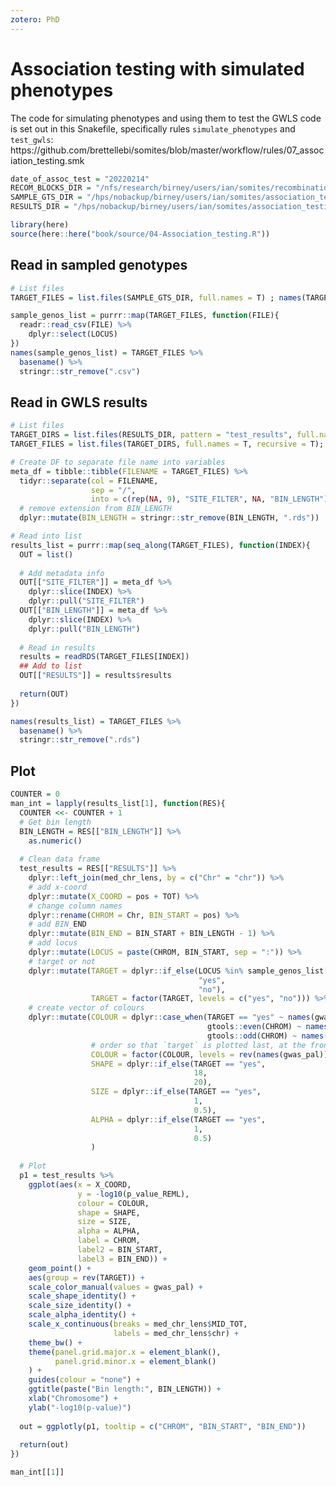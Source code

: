 ```yaml
---
zotero: PhD
---
```


# Association testing with simulated phenotypes

The code for simulating phenotypes and using them to test the GWLS code is set out in this Snakefile, specifically rules `simulate_phenotypes` and `test_gwls`: https://github.com/brettellebi/somites/blob/master/workflow/rules/07_association_testing.smk

```r
date_of_assoc_test = "20220214"
RECOM_BLOCKS_DIR = "/nfs/research/birney/users/ian/somites/recombination_blocks/F2/all_sites"
SAMPLE_GTS_DIR = "/hps/nobackup/birney/users/ian/somites/association_testing/20220214/all_sites/sample_genos"
RESULTS_DIR = "/hps/nobackup/birney/users/ian/somites/association_testing/20220214"
```


```r
library(here)
source(here::here("book/source/04-Association_testing.R"))
```

## Read in sampled genotypes

```r
# List files
TARGET_FILES = list.files(SAMPLE_GTS_DIR, full.names = T) ; names(TARGET_FILES) = TARGET_FILES

sample_genos_list = purrr::map(TARGET_FILES, function(FILE){
  readr::read_csv(FILE) %>% 
    dplyr::select(LOCUS)
})
names(sample_genos_list) = TARGET_FILES %>% 
  basename() %>% 
  stringr::str_remove(".csv")
```


## Read in GWLS results

```r
# List files
TARGET_DIRS = list.files(RESULTS_DIR, pattern = "test_results", full.names = T, recursive = T, include.dirs = T)
TARGET_FILES = list.files(TARGET_DIRS, full.names = T, recursive = T); names(TARGET_FILES) = TARGET_FILES

# Create DF to separate file name into variables
meta_df = tibble::tibble(FILENAME = TARGET_FILES) %>% 
  tidyr::separate(col = FILENAME,
                  sep = "/",
                  into = c(rep(NA, 9), "SITE_FILTER", NA, "BIN_LENGTH")) %>% 
  # remove extension from BIN_LENGTH
  dplyr::mutate(BIN_LENGTH = stringr::str_remove(BIN_LENGTH, ".rds"))

# Read into list
results_list = purrr::map(seq_along(TARGET_FILES), function(INDEX){
  OUT = list()
  
  # Add metadata info
  OUT[["SITE_FILTER"]] = meta_df %>% 
    dplyr::slice(INDEX) %>% 
    dplyr::pull("SITE_FILTER")
  OUT[["BIN_LENGTH"]] = meta_df %>% 
    dplyr::slice(INDEX) %>% 
    dplyr::pull("BIN_LENGTH")
  
  # Read in results
  results = readRDS(TARGET_FILES[INDEX])
  ## Add to list
  OUT[["RESULTS"]] = results$results
  
  return(OUT)
})

names(results_list) = TARGET_FILES %>% 
  basename() %>% 
  stringr::str_remove(".rds")

```

## Plot

```r
COUNTER = 0
man_int = lapply(results_list[1], function(RES){
  COUNTER <<- COUNTER + 1
  # Get bin length
  BIN_LENGTH = RES[["BIN_LENGTH"]] %>% 
    as.numeric()
  
  # Clean data frame
  test_results = RES[["RESULTS"]] %>% 
    dplyr::left_join(med_chr_lens, by = c("Chr" = "chr")) %>% 
    # add x-coord
    dplyr::mutate(X_COORD = pos + TOT) %>% 
    # change column names
    dplyr::rename(CHROM = Chr, BIN_START = pos) %>% 
    # add BIN_END
    dplyr::mutate(BIN_END = BIN_START + BIN_LENGTH - 1) %>% 
    # add locus
    dplyr::mutate(LOCUS = paste(CHROM, BIN_START, sep = ":")) %>%
    # target or not
    dplyr::mutate(TARGET = dplyr::if_else(LOCUS %in% sample_genos_list[[RES[["BIN_LENGTH"]]]]$LOCUS,
                                          "yes",
                                          "no"),
                  TARGET = factor(TARGET, levels = c("yes", "no"))) %>% 
    # create vector of colours
    dplyr::mutate(COLOUR = dplyr::case_when(TARGET == "yes" ~ names(gwas_pal)[1],
                                            gtools::even(CHROM) ~ names(gwas_pal)[2],
                                            gtools::odd(CHROM) ~ names(gwas_pal)[3]),
                  # order so that `target` is plotted last, at the front
                  COLOUR = factor(COLOUR, levels = rev(names(gwas_pal))),
                  SHAPE = dplyr::if_else(TARGET == "yes",
                                         18,
                                         20),
                  SIZE = dplyr::if_else(TARGET == "yes",
                                         1,
                                         0.5),
                  ALPHA = dplyr::if_else(TARGET == "yes",
                                         1,
                                         0.5)
                  )
  
  # Plot
  p1 = test_results %>% 
    ggplot(aes(x = X_COORD,
               y = -log10(p_value_REML),
               colour = COLOUR,
               shape = SHAPE,
               size = SIZE,
               alpha = ALPHA,
               label = CHROM,
               label2 = BIN_START,
               label3 = BIN_END)) + 
    geom_point() +
    aes(group = rev(TARGET)) +
    scale_color_manual(values = gwas_pal) +
    scale_shape_identity() +
    scale_size_identity() +
    scale_alpha_identity() +
    scale_x_continuous(breaks = med_chr_lens$MID_TOT, 
                       labels = med_chr_lens$chr) +
    theme_bw() +
    theme(panel.grid.major.x = element_blank(),
          panel.grid.minor.x = element_blank()
    ) +
    guides(colour = "none") + 
    ggtitle(paste("Bin length:", BIN_LENGTH)) +
    xlab("Chromosome") +
    ylab("-log10(p-value)")
  
  out = ggplotly(p1, tooltip = c("CHROM", "BIN_START", "BIN_END"))
  
  return(out)
})

man_int[[1]]
```

